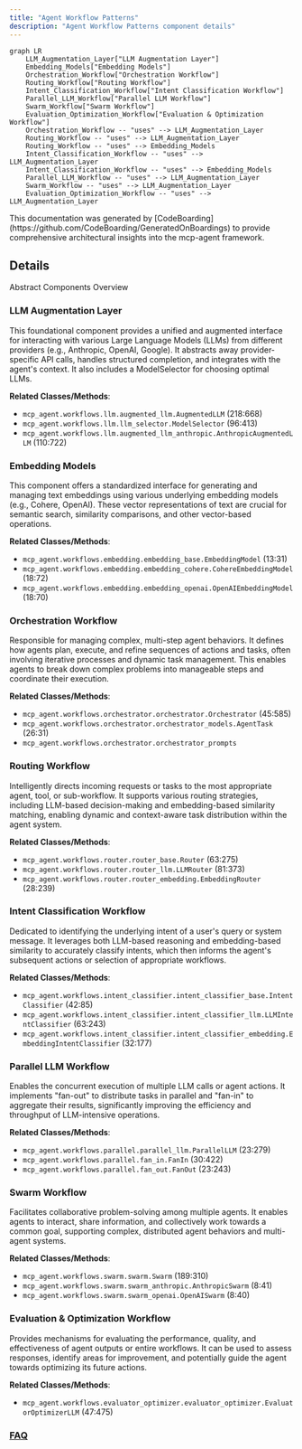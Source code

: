 ```yaml
---
title: "Agent Workflow Patterns"
description: "Agent Workflow Patterns component details"
---
```



```mermaid
graph LR
    LLM_Augmentation_Layer["LLM Augmentation Layer"]
    Embedding_Models["Embedding Models"]
    Orchestration_Workflow["Orchestration Workflow"]
    Routing_Workflow["Routing Workflow"]
    Intent_Classification_Workflow["Intent Classification Workflow"]
    Parallel_LLM_Workflow["Parallel LLM Workflow"]
    Swarm_Workflow["Swarm Workflow"]
    Evaluation_Optimization_Workflow["Evaluation & Optimization Workflow"]
    Orchestration_Workflow -- "uses" --> LLM_Augmentation_Layer
    Routing_Workflow -- "uses" --> LLM_Augmentation_Layer
    Routing_Workflow -- "uses" --> Embedding_Models
    Intent_Classification_Workflow -- "uses" --> LLM_Augmentation_Layer
    Intent_Classification_Workflow -- "uses" --> Embedding_Models
    Parallel_LLM_Workflow -- "uses" --> LLM_Augmentation_Layer
    Swarm_Workflow -- "uses" --> LLM_Augmentation_Layer
    Evaluation_Optimization_Workflow -- "uses" --> LLM_Augmentation_Layer
```

<Info>
This documentation was generated by [CodeBoarding](https://github.com/CodeBoarding/GeneratedOnBoardings) to provide comprehensive architectural insights into the mcp-agent framework.
</Info>

## Details

Abstract Components Overview

### LLM Augmentation Layer
This foundational component provides a unified and augmented interface for interacting with various Large Language Models (LLMs) from different providers (e.g., Anthropic, OpenAI, Google). It abstracts away provider-specific API calls, handles structured completion, and integrates with the agent's context. It also includes a ModelSelector for choosing optimal LLMs.


**Related Classes/Methods**:

- `mcp_agent.workflows.llm.augmented_llm.AugmentedLLM` (218:668)
- `mcp_agent.workflows.llm.llm_selector.ModelSelector` (96:413)
- `mcp_agent.workflows.llm.augmented_llm_anthropic.AnthropicAugmentedLLM` (110:722)


### Embedding Models
This component offers a standardized interface for generating and managing text embeddings using various underlying embedding models (e.g., Cohere, OpenAI). These vector representations of text are crucial for semantic search, similarity comparisons, and other vector-based operations.


**Related Classes/Methods**:

- `mcp_agent.workflows.embedding.embedding_base.EmbeddingModel` (13:31)
- `mcp_agent.workflows.embedding.embedding_cohere.CohereEmbeddingModel` (18:72)
- `mcp_agent.workflows.embedding.embedding_openai.OpenAIEmbeddingModel` (18:70)


### Orchestration Workflow
Responsible for managing complex, multi-step agent behaviors. It defines how agents plan, execute, and refine sequences of actions and tasks, often involving iterative processes and dynamic task management. This enables agents to break down complex problems into manageable steps and coordinate their execution.


**Related Classes/Methods**:

- `mcp_agent.workflows.orchestrator.orchestrator.Orchestrator` (45:585)
- `mcp_agent.workflows.orchestrator.orchestrator_models.AgentTask` (26:31)
- `mcp_agent.workflows.orchestrator.orchestrator_prompts`


### Routing Workflow
Intelligently directs incoming requests or tasks to the most appropriate agent, tool, or sub-workflow. It supports various routing strategies, including LLM-based decision-making and embedding-based similarity matching, enabling dynamic and context-aware task distribution within the agent system.


**Related Classes/Methods**:

- `mcp_agent.workflows.router.router_base.Router` (63:275)
- `mcp_agent.workflows.router.router_llm.LLMRouter` (81:373)
- `mcp_agent.workflows.router.router_embedding.EmbeddingRouter` (28:239)


### Intent Classification Workflow
Dedicated to identifying the underlying intent of a user's query or system message. It leverages both LLM-based reasoning and embedding-based similarity to accurately classify intents, which then informs the agent's subsequent actions or selection of appropriate workflows.


**Related Classes/Methods**:

- `mcp_agent.workflows.intent_classifier.intent_classifier_base.IntentClassifier` (42:85)
- `mcp_agent.workflows.intent_classifier.intent_classifier_llm.LLMIntentClassifier` (63:243)
- `mcp_agent.workflows.intent_classifier.intent_classifier_embedding.EmbeddingIntentClassifier` (32:177)


### Parallel LLM Workflow
Enables the concurrent execution of multiple LLM calls or agent actions. It implements "fan-out" to distribute tasks in parallel and "fan-in" to aggregate their results, significantly improving the efficiency and throughput of LLM-intensive operations.


**Related Classes/Methods**:

- `mcp_agent.workflows.parallel.parallel_llm.ParallelLLM` (23:279)
- `mcp_agent.workflows.parallel.fan_in.FanIn` (30:422)
- `mcp_agent.workflows.parallel.fan_out.FanOut` (23:243)


### Swarm Workflow
Facilitates collaborative problem-solving among multiple agents. It enables agents to interact, share information, and collectively work towards a common goal, supporting complex, distributed agent behaviors and multi-agent systems.


**Related Classes/Methods**:

- `mcp_agent.workflows.swarm.swarm.Swarm` (189:310)
- `mcp_agent.workflows.swarm.swarm_anthropic.AnthropicSwarm` (8:41)
- `mcp_agent.workflows.swarm.swarm_openai.OpenAISwarm` (8:40)


### Evaluation & Optimization Workflow
Provides mechanisms for evaluating the performance, quality, and effectiveness of agent outputs or entire workflows. It can be used to assess responses, identify areas for improvement, and potentially guide the agent towards optimizing its future actions.


**Related Classes/Methods**:

- `mcp_agent.workflows.evaluator_optimizer.evaluator_optimizer.EvaluatorOptimizerLLM` (47:475)




### [FAQ](https://github.com/CodeBoarding/GeneratedOnBoardings/tree/main?tab=readme-ov-file#faq)
